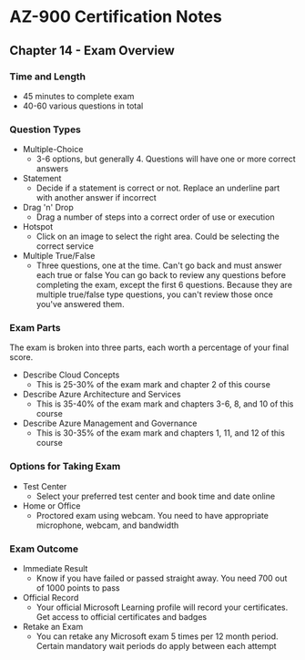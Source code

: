 # AZ-900 Certification Notes
## Chapter 14 - Exam Overview

### Time and Length
* 45 minutes to complete exam
* 40-60 various questions in total

### Question Types
* Multiple-Choice
	* 3-6 options, but generally 4. Questions will have one or more correct answers
* Statement
	* Decide if a statement is correct or not. Replace an underline part with another answer if incorrect
* Drag 'n' Drop
	* Drag a number of steps into a correct order of use or execution
* Hotspot
	* Click on an image to select the right area. Could be selecting the correct service
* Multiple True/False
	* Three questions, one at the time. Can't go back and must answer each true or false
You can go back to review any questions before completing the exam, except the first 6 questions. Because they are multiple true/false type questions, you can't review those once you've answered them.

### Exam Parts
The exam is broken into three parts, each worth a percentage of your final score.
* Describe Cloud Concepts
	* This is 25-30% of the exam mark and chapter 2 of this course
* Describe Azure Architecture and Services
	* This is 35-40% of the exam mark and chapters 3-6, 8, and 10 of this course
* Describe Azure Management and Governance
	* This is 30-35% of the exam mark and chapters 1, 11, and 12 of this course

### Options for Taking Exam
* Test Center
	* Select your preferred test center and book time and date online
* Home or Office
	* Proctored exam using webcam. You need to have appropriate microphone, webcam, and bandwidth

### Exam Outcome
* Immediate Result
	* Know if you have failed or passed straight away. You need 700 out of 1000 points to pass
* Official Record
	* Your official Microsoft Learning profile will record your certificates. Get access to official certificates and badges
* Retake an Exam
	* You can retake any Microsoft exam 5 times per 12 month period. Certain mandatory wait periods do apply between each attempt